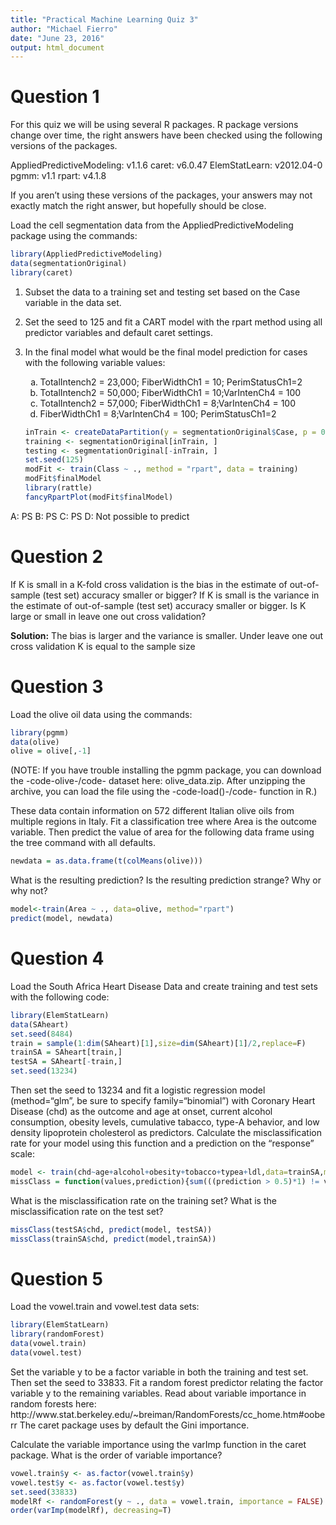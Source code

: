 ```yaml
---
title: "Practical Machine Learning Quiz 3"
author: "Michael Fierro"
date: "June 23, 2016"
output: html_document
---
```


# Question 1
For this quiz we will be using several R packages. R package versions change over time, the right answers have been checked using the following versions of the packages.

AppliedPredictiveModeling: v1.1.6
caret: v6.0.47
ElemStatLearn: v2012.04-0
pgmm: v1.1
rpart: v4.1.8

If you aren't using these versions of the packages, your answers may not exactly match the right answer, but hopefully should be close.

Load the cell segmentation data from the AppliedPredictiveModeling package using the commands:

```r
library(AppliedPredictiveModeling)
data(segmentationOriginal)
library(caret)
```

1. Subset the data to a training set and testing set based on the Case variable in the data set.

2. Set the seed to 125 and fit a CART model with the rpart method using all predictor variables and default caret settings.

3. In the final model what would be the final model prediction for cases with the following variable values:

    a. TotalIntench2 = 23,000; FiberWidthCh1 = 10; PerimStatusCh1=2
    b. TotalIntench2 = 50,000; FiberWidthCh1 = 10;VarIntenCh4 = 100
    c. TotalIntench2 = 57,000; FiberWidthCh1 = 8;VarIntenCh4 = 100
    d. FiberWidthCh1 = 8;VarIntenCh4 = 100; PerimStatusCh1=2
```r
inTrain <- createDataPartition(y = segmentationOriginal$Case, p = 0.6, list = FALSE)
training <- segmentationOriginal[inTrain, ]
testing <- segmentationOriginal[-inTrain, ]
set.seed(125)
modFit <- train(Class ~ ., method = "rpart", data = training)
modFit$finalModel
library(rattle)
fancyRpartPlot(modFit$finalModel)
```
  
A: PS
B: PS
C: PS
D: Not possible to predict


# Question 2
If K is small in a K-fold cross validation is the bias in the estimate of out-of-sample (test set) accuracy smaller or bigger? If K is small is the variance in the estimate of out-of-sample (test set) accuracy smaller or bigger. Is K large or small in leave one out cross validation?

**Solution:** The bias is larger and the variance is smaller. Under leave one out cross validation K is equal to the sample size

# Question 3
Load the olive oil data using the commands:

```r
library(pgmm)
data(olive)
olive = olive[,-1]
```

(NOTE: If you have trouble installing the pgmm package, you can download the -code-olive-/code- dataset here: olive_data.zip. After unzipping the archive, you can load the file using the -code-load()-/code- function in R.)

These data contain information on 572 different Italian olive oils from multiple regions in Italy. Fit a classification tree where Area is the outcome variable. Then predict the value of area for the following data frame using the tree command with all defaults.

```r
newdata = as.data.frame(t(colMeans(olive)))
```

What is the resulting prediction? Is the resulting prediction strange? Why or why not?

```r
model<-train(Area ~ ., data=olive, method="rpart")
predict(model, newdata)
```

# Question 4
Load the South Africa Heart Disease Data and create training and test sets with the following code:
```r
library(ElemStatLearn)
data(SAheart)
set.seed(8484)
train = sample(1:dim(SAheart)[1],size=dim(SAheart)[1]/2,replace=F)
trainSA = SAheart[train,]
testSA = SAheart[-train,]
set.seed(13234)
```
Then set the seed to 13234 and fit a logistic regression model (method="glm", be sure to specify family="binomial") with Coronary Heart Disease (chd) as the outcome and age at onset, current alcohol consumption, obesity levels, cumulative tabacco, type-A behavior, and low density lipoprotein cholesterol as predictors. Calculate the misclassification rate for your model using this function and a prediction on the "response" scale:
```r
model <- train(chd~age+alcohol+obesity+tobacco+typea+ldl,data=trainSA,method="glm",family="binomial")
missClass = function(values,prediction){sum(((prediction > 0.5)*1) != values)/length(values)}
```
What is the misclassification rate on the training set? What is the misclassification rate on the test set?

```r
missClass(testSA$chd, predict(model, testSA))
missClass(trainSA$chd, predict(model,trainSA))
```

# Question 5
Load the vowel.train and vowel.test data sets:
```r
library(ElemStatLearn)
library(randomForest)
data(vowel.train)
data(vowel.test)
```
Set the variable y to be a factor variable in both the training and test set. Then set the seed to 33833. Fit a random forest predictor relating the factor variable y to the remaining variables. Read about variable importance in random forests here: http://www.stat.berkeley.edu/~breiman/RandomForests/cc_home.htm#ooberr The caret package uses by default the Gini importance.

Calculate the variable importance using the varImp function in the caret package. What is the order of variable importance?
```r
vowel.train$y <- as.factor(vowel.train$y)
vowel.test$y <- as.factor(vowel.test$y)
set.seed(33833)
modelRf <- randomForest(y ~ ., data = vowel.train, importance = FALSE)
order(varImp(modelRf), decreasing=T)
```